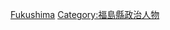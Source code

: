 {{catmore}}
{{日本行政區劃分類導航|知事}}
{{Commonscat|Governors of Fukushima prefecture}}

[[Category:日本各都道府縣知事|Fukushima]]
[[Category:福島縣政治人物|Category:福島縣政治人物]]